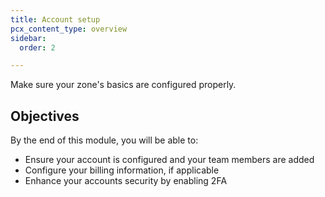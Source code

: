 ```yaml
---
title: Account setup
pcx_content_type: overview
sidebar:
  order: 2

---
```


Make sure your zone's basics are configured properly.

## Objectives

By the end of this module, you will be able to:

* Ensure your account is configured and your team members are added
* Configure your billing information, if applicable
* Enhance your accounts security by enabling 2FA
